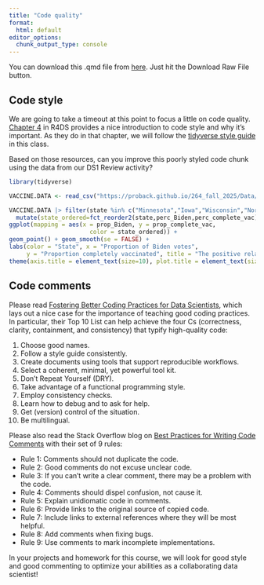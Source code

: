 ---
title: "Code quality"
format:
  html: default
editor_options: 
  chunk_output_type: console
---

You can download this .qmd file from [here](https://github.com/proback/264_fall_2025/blob/main/06_code_quality.qmd).  Just hit the Download Raw File button.


## Code style

We are going to take a timeout at this point to focus a little on code quality.  [Chapter 4](https://r4ds.hadley.nz/workflow-style) in R4DS provides a nice introduction to code style and why it's important.  As they do in that chapter, we will follow the [tidyverse style guide](https://style.tidyverse.org/) in this class.

Based on those resources, can you improve this poorly styled code chunk using the data from our DS1 Review activity?

```{r}
library(tidyverse)

VACCINE.DATA <- read_csv("https://proback.github.io/264_fall_2025/Data/vaccinations_2021.csv")

VACCINE.DATA |> filter(state %in% c("Minnesota","Iowa","Wisconsin","North Dakota","South Dakota")) |>
  mutate(state_ordered=fct_reorder2(state,perc_Biden,perc_complete_vac),prop_Biden=perc_Biden/100,prop_complete_vac=perc_complete_vac/100) |>
ggplot(mapping = aes(x = prop_Biden, y = prop_complete_vac, 
                       color = state_ordered)) +
geom_point() + geom_smooth(se = FALSE) +
labs(color = "State", x = "Proportion of Biden votes",
     y = "Proportion completely vaccinated", title = "The positive relationship between Biden votes and \n vaccination rates by county differs by state") +     
theme(axis.title = element_text(size=10), plot.title = element_text(size=12))  
```


## Code comments

Please read [Fostering Better Coding Practices for Data Scientists](https://hdsr.mitpress.mit.edu/pub/8wsiqh1c/release/4), which lays out a nice case for the importance of teaching good coding practices.  In particular, their Top 10 List can help achieve the four Cs (correctness, clarity, containment, and consistency) that typify high-quality code:

1. Choose good names.
2. Follow a style guide consistently.
3. Create documents using tools that support reproducible workflows.
4. Select a coherent, minimal, yet powerful tool kit.
5. Don’t Repeat Yourself (DRY).
6. Take advantage of a functional programming style.
7. Employ consistency checks.
8. Learn how to debug and to ask for help.
9. Get (version) control of the situation.
10. Be multilingual.

Please also read the Stack Overflow blog on [Best Practices for Writing Code Comments](https://stackoverflow.blog/2021/12/23/best-practices-for-writing-code-comments/) with their set of 9 rules:

- Rule 1: Comments should not duplicate the code.
- Rule 2: Good comments do not excuse unclear code.
- Rule 3: If you can't write a clear comment, there may be a problem with the code.
- Rule 4: Comments should dispel confusion, not cause it.
- Rule 5: Explain unidiomatic code in comments.
- Rule 6: Provide links to the original source of copied code.
- Rule 7: Include links to external references where they will be most helpful.
- Rule 8: Add comments when fixing bugs.
- Rule 9: Use comments to mark incomplete implementations.

In your projects and homework for this course, we will look for good style and good commenting to optimize your abilities as a collaborating data scientist!

